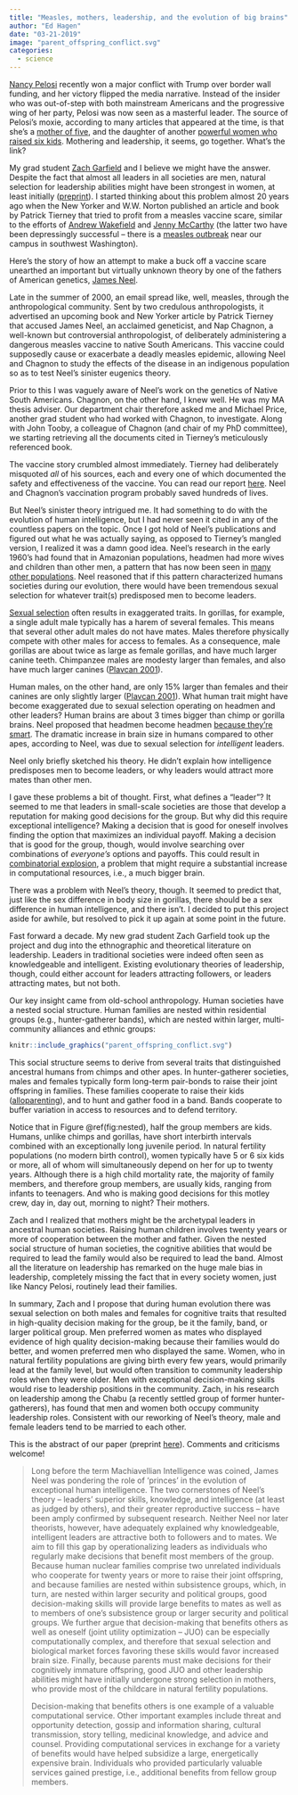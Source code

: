 ```yaml
---
title: "Measles, mothers, leadership, and the evolution of big brains"
author: "Ed Hagen"
date: "03-21-2019"
image: "parent_offspring_conflict.svg"
categories:
  - science
---
```


[Nancy Pelosi](https://en.wikipedia.org/wiki/Nancy_Pelosi) recently won a major conflict with Trump over border wall funding, and her victory flipped the media narrative. Instead of the insider who was out-of-step with both mainstream Americans and the progressive wing of her party, Pelosi was now seen as a masterful leader. The source of Pelosi's moxie, according to many articles that appeared at the time, is that she's a [mother of five](https://www.washingtonpost.com/lifestyle/style/makes-going-to-work-look-easy-how-being-a-full-time-mom-prepared-nancy-pelosi-for-this-moment/2019/02/12/416cd85e-28bc-11e9-984d-9b8fba003e81_story.html), and the daughter of another [powerful women who raised six kids](https://baltimorepostexaminer.com/nancy-pelosi-home-schooled-in-the-art-of-politics-by-her-mother-big-nancy/2019/01/06). Mothering and leadership, it seems, go together. What's the link?

My grad student [Zach Garfield](https://anthro.vancouver.wsu.edu/people/zgarfield/) and I believe we might have the answer. Despite the fact that almost all leaders in all societies are men, natural selection for leadership abilities might have been strongest in women, at least initially ([preprint](https://doi.org/10.31219/osf.io/9bcdk)). I started thinking about this problem almost 20 years ago when the New Yorker and W.W. Norton published an article and book by Patrick Tierney that tried to profit from a measles vaccine scare, similar to the efforts of [Andrew Wakefield](https://www.ncbi.nlm.nih.gov/pmc/articles/PMC3136032/) and [Jenny McCarthy](https://en.wikipedia.org/wiki/Jenny_McCarthy#Activism) (the latter two have been depressingly successful -- there is a [measles outbreak](https://www.clark.wa.gov/public-health/measles-investigation) near our campus in southwest Washington).

Here's the story of how an attempt to make a buck off a vaccine scare unearthed an important but virtually unknown theory by one of the fathers of American genetics, [James Neel](https://en.wikipedia.org/wiki/James_V._Neel). 

Late in the summer of 2000, an email spread like, well, measles, through the anthropological community. Sent by two credulous anthropologists, it advertised an upcoming book and New Yorker article by Patrick Tierney that accused James Neel, an acclaimed geneticist, and Nap Chagnon, a well-known but controversial anthropologist, of deliberately administering a dangerous measles vaccine to native South Americans. This vaccine could supposedly cause or exacerbate a deadly measles epidemic, allowing Neel and Chagnon to study the effects of the disease in an indigenous population so as to test Neel's sinister eugenics theory.

Prior to this I was vaguely aware of Neel's work on the genetics of Native South Americans. Chagnon, on the other hand, I knew well. He was my MA thesis adviser. Our department chair therefore asked me and Michael Price, another grad student who had worked with Chagnon, to investigate. Along with John Tooby, a colleague of Chagnon (and chair of my PhD committee), we starting retrieving all the documents cited in Tierney's meticulously referenced book. 

The vaccine story crumbled almost immediately. Tierney had deliberately misquoted *all* of his sources, each and every one of which documented the safety and effectiveness of the vaccine. You can read our report [here](https://doi.org/10.5281/zenodo.7757704). Neel and Chagnon's vaccination program probably saved hundreds of lives.

But Neel's sinister theory intrigued me. It had something to do with the evolution of human intelligence, but I had never seen it cited in any of the countless papers on the topic. Once I got hold of Neel's publications and figured out what he was actually saying, as opposed to Tierney's mangled version, I realized it was a damn good idea. Neel's research in the early 1960's had found that in Amazonian populations, headmen had more wives and children than other men, a pattern that has now been seen in [many other populations](https://doi.org/10.1073/pnas.1606800113). Neel reasoned that if this pattern characterized humans societies during our evolution, there would have been tremendous sexual selection for whatever trait(s) predisposed men to become leaders. 

[Sexual selection](https://en.wikipedia.org/wiki/Sexual_selection) often results in exaggerated traits. In gorillas, for example, a single adult male typically has a harem of several females. This means that several other adult males do not have mates. Males therefore physically compete with other males for access to females. As a consequence, male gorillas are about twice as large as female gorillas, and have much larger canine teeth. Chimpanzee males are modesty larger than females, and also have much larger canines  ([Plavcan 2001](10.1002/ajpa.10011)).

Human males, on the other hand, are only 15% larger than females and their canines are only slightly larger ([Plavcan 2001](10.1002/ajpa.10011)). What human trait might have become exaggerated due to sexual selection operating on headmen and other leaders? Human brains are about 3 times bigger than chimp or gorilla brains. Neel proposed that headmen become headmen [because they're smart](https://doi.org/10.1353/pbm.1980.0050). The dramatic increase in brain size in humans compared to other apes, according to Neel, was due to sexual selection for *intelligent* leaders.

Neel only briefly sketched his theory. He didn't explain how intelligence predisposes men to become leaders, or why leaders would attract more mates than other men. 

I gave these problems a bit of thought. First, what defines a "leader"? It seemed to me that leaders in small-scale societies are those that develop a reputation for making good decisions for the group. But why did this require exceptional intelligence? Making a decision that is good for oneself involves finding the option that maximizes an individual payoff. Making a decision that is good for the group, though, would involve searching over combinations of *everyone's* options and payoffs. This could result in [combinatorial explosion](https://en.wikipedia.org/wiki/Combinatorial_explosion), a problem that might require a substantial increase in computational resources, i.e., a much bigger brain. 

There was a problem with Neel's theory, though. It seemed to predict that, just like the sex difference in body size in gorillas, there should be a sex difference in human intelligence, and there isn't. I decided to put this project aside for awhile, but resolved to pick it up again at some point in the future.

Fast forward a decade. My new grad student Zach Garfield took up the project and dug into the ethnographic and theoretical literature on leadership. Leaders in traditional societies were indeed often seen as knowledgeable and intelligent. Existing evolutionary theories of leadership, though, could either account for leaders attracting followers, or leaders attracting mates, but not both.

Our key insight came from old-school anthropology. Human societies have a nested social structure. Human families are nested within residential groups (e.g., hunter-gatherer bands), which are nested within larger, multi-community alliances and ethnic groups:

```r
knitr::include_graphics("parent_offspring_conflict.svg")
```

This social structure seems to derive from several traits that distinguished ancestral humans from chimps and other apes. In hunter-gatherer societies, males and females typically form long-term pair-bonds to raise their joint offspring in families. These families cooperate to raise their kids ([alloparenting](https://en.wikipedia.org/wiki/Alloparenting)), and to hunt and gather food in a band. Bands cooperate to buffer variation in access to resources and to defend territory.

Notice that in Figure \@ref(fig:nested), half the group members are kids. Humans, unlike chimps and gorillas, have short interbirth intervals combined with an exceptionally long juvenile period. In natural fertility populations (no modern birth control), women typically have 5 or 6 six kids or more, all of whom will simultaneously depend on her for up to twenty years. Although there is a high child mortality rate, the majority of family members, and therefore group members, are usually kids, ranging from infants to teenagers. And who is making good decisions for this motley crew, day in, day out, morning to night? Their mothers.

Zach and I realized that mothers might be the archetypal leaders in ancestral human societies. Raising human children involves twenty years or more of cooperation between the mother and father. Given the nested social structure of human societies, the cognitive abilities that would be required to lead the family would also be required to lead the band. Almost all the literature on leadership has remarked on the huge male bias in leadership, completely missing the fact that in every society women, just like Nancy Pelosi, routinely lead their families.

In summary, Zach and I propose that during human evolution there was sexual selection on both males and females for cognitive traits that resulted in high-quality decision making for the group, be it the family, band, or larger political group. Men preferred women as mates who displayed evidence of high quality decision-making because their families would do better, and women preferred men who displayed the same. Women, who in natural fertility populations are giving birth every few years, would primarily lead at the family level, but would often transition to community leadership roles when they were older. Men with exceptional decision-making skills would rise to leadership positions in the community. Zach, in his research on leadership among the Chabu (a recently settled group of former hunter-gatherers), has found that men and women both occupy community leadership roles. Consistent with our reworking of Neel's theory, male and female leaders tend to be married to each other.

This is the abstract of our paper (preprint [here](https://doi.org/10.31219/osf.io/9bcdk)). Comments and criticisms welcome!

>Long before the term Machiavellian Intelligence was coined, James Neel was pondering the role of ‘princes’ in the evolution of exceptional human intelligence. The two cornerstones of Neel’s theory – leaders’ superior skills, knowledge, and intelligence (at least as judged by others), and their greater reproductive success – have been amply confirmed by subsequent research. Neither Neel nor later theorists, however, have adequately explained why knowledgeable, intelligent leaders are attractive both to followers and to mates. We aim to fill this gap by operationalizing leaders as individuals who regularly make decisions that benefit most members of the group. Because human nuclear families comprise two unrelated individuals who cooperate for twenty years or more to raise their joint offspring, and because families are nested within subsistence groups, which, in turn, are nested within larger security and political groups, good decision-making skills will provide large benefits to mates as well as to members of one’s subsistence group or larger security and political groups. We further argue that decision-making that benefits others as well as oneself (joint utility optimization -- JUO) can be especially computationally complex, and therefore that sexual selection and biological market forces favoring these skills would favor increased brain size. Finally, because parents must make decisions for their cognitively immature offspring, good JUO and other leadership abilities might have initially undergone strong selection in mothers, who provide most of the childcare in natural fertility populations. 
>
>Decision-making that benefits others is one example of a valuable computational service. Other important examples include threat and opportunity detection, gossip and information sharing, cultural transmission, story telling, medicinal knowledge, and advice and counsel. Providing computational services in exchange for a variety of benefits would have helped subsidize a large, energetically expensive brain. Individuals who provided particularly valuable services gained prestige, i.e., additional benefits from fellow group members.
